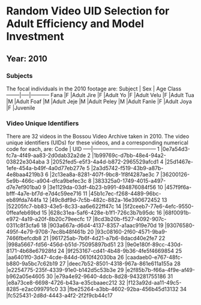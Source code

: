 # Random Video UID Selection for Adult Efficiency and Model Investment

## Year: 2010

### Subjects
The focal individuals in the 2010 footage are:
Subject | Sex | Age Class
--------|-----|-----------
Fana    |F    |Adult
Jire    |F    |Adult
Yo      |F    |Adult
Velu    |F    |Adult
Tua     |M    |Adult
Foaf    |M    |Adult
Jeje    |M    |Adult
Peley   |M    |Adult
Fanle   |F    |Adult
Joya    |F    |Juvenile

### Video Unique Identifiers
There are 32 videos in the Bossou Video Archive taken in 2010. The video unique identifiers (UIDs) for these videos, and a corresponding numerical code for each, are:
Code | UID
-----|------------------------------------
1    |0e7a54d3-fc7a-4f49-aa83-2d0dab32a2de
2    |1b99769c-d7bb-48e4-94a2-03822e304aba
3    |2052fed5-e5f3-4a4d-b872-2965529afcd1
4    |25d1467e-1efe-454a-b49f-4a0d77eb277e
5    |2a3d5742-f519-43b9-a87b-4e8baa4219b3
6    |2c13ea8a-8281-407f-9bc8-1f8f4287ae3c 
7    |36200126-5e9b-466c-a904-dfca9befec3c
8    |383325a0-1749-4015-a497-d7e7ef901ba0
9    |3e1129da-03df-4b23-b991-494876084f56
10   |457f9f6a-bfff-4a7e-bf7d-e7d4c59ee716 
11   |45b1c7ec-f268-4489-96bc-eb89fda744fa
12   |49c8df9d-7c5b-482c-882a-16e390672452
13   |52205fc7-bb83-43e5-8c33-aa6e622ff47c
14   |5f2ceeb7-77e6-4efc-9550-0ffeafeb69bd
15   |628c31ea-5af6-428e-b1f1-726c3b7b95dc
16   |68f0091b-e972-4a19-a20f-8b20c79eecfc
17   |8cd3b20b-f527-4092-907c-0311c8f3cfa6
18   |903a667a-d6d4-4137-8357-a1aac919e70d
19   |93076580-495f-4e79-9708-7ec8b48f461b
20   |93c08160-2f60-4571-9ba9-7466fbefcdb8
21   |961725ab-7b6f-4d21-a7b6-8dacd40e2fe7
22   |998a5667-fd56-456d-b51d-75095897bd51
23   |9e0e180f-89cc-430d-8171-4b68e67928fd
24   |9f253167-cd41-4b48-9b36-4fe5f4669854
25   |aa6401f0-3d47-4cde-844d-0610f42030ba
26   |caadaeb0-e767-48fc-b880-9a5bc7c62b19
27   |deec7b52-8501-4318-967a-861e611a155a
28   |e2254775-235f-4339-91e0-b142d5c53b3e
29   |e2f85b7b-f66a-4f9e-af49-b962a05e4605
30   |e79a4e92-9640-4dcb-8d28-943281755186
31   |e8a73ce8-6698-4726-b43a-e35cbaaec212
32   |f123a92d-aa11-49c5-8285-e2ac099791c0
33   |fbe25264-a3bb-4602-92ba-456b45d13132
34   |fc525431-2d8d-4443-a4f2-2f2f9cb44c17
